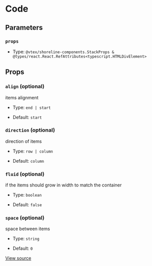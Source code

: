 # Code

## Parameters

### `props`

- Type: `@vtex/shoreline-components.StackProps & @types/react.React.RefAttributes<typescript.HTMLDivElement>`

## Props

### `align` (optional)

items alignment

- Type: `end | start`

- Default: `start`

### `direction` (optional)

direction of items

- Type: `row | column`

- Default: `column`

### `fluid` (optional)

if the items should grow in width to match the container

- Type: `boolean`

- Default: `false`

### `space` (optional)

space between items

- Type: `string`

- Default: `0`

[View source](https://github.com/vtex/shoreline/blob/4b310ee4d/packages/components/src/stack/stack.tsx#L6)

